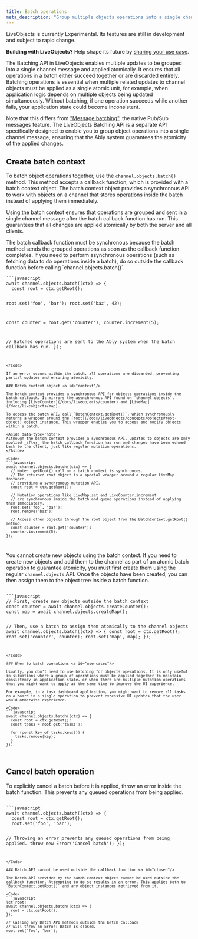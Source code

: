 ```yaml
---
title: Batch operations
meta_description: "Group multiple objects operations into a single channel message to apply grouped operations atomically and improve performance."
---
```


<Aside data-type='experimental'>
LiveObjects is currently Experimental. Its features are still in development and subject to rapid change.

**Building with LiveObjects?** Help shape its future by [sharing your use case](https://44qpp.share.hsforms.com/2fZobHQA1ToyRfB9xqZYQmQ).
</Aside>

The Batching API in LiveObjects enables multiple updates to be grouped into a single channel message and applied atomically. It ensures that all operations in a batch either succeed together or are discarded entirely. Batching operations is essential when multiple related updates to channel objects must be applied as a single atomic unit, for example, when application logic depends on multiple objects being updated simultaneously. Without batching, if one operation succeeds while another fails, your application state could become inconsistent.

Note that this differs from ["Message batching"](/docs/messages/batch), the native Pub/Sub messages feature. The LiveObjects Batching API is a separate API specifically designed to enable you to group object operations into a single channel message, ensuring that the Ably system guarantees the atomicity of the applied changes.

## Create batch context <a id="create"/>

To batch object operations together, use the `channel.objects.batch()` method. This method accepts a callback function, which is provided with a batch context object. The batch context object provides a synchronous API to work with objects on a channel that stores operations inside the batch instead of applying them immediately.

Using the batch context ensures that operations are grouped and sent in a single channel message after the batch callback function has run. This guarantees that all changes are applied atomically by both the server and all clients.

<Aside data-type='important'>
The batch callback function must be synchronous because the batch method sends the grouped operations as soon as the callback function completes. If you need to perform asynchronous operations (such as fetching data to do operations inside a batch), do so outside the callback function before calling `channel.objects.batch()`.
</Aside>

<Code>
```javascript
await channel.objects.batch((ctx) => {
  const root = ctx.getRoot();

  root.set('foo', 'bar');
  root.set('baz', 42);

  const counter = root.get('counter');
  counter.increment(5);

  // Batched operations are sent to the Ably system when the batch callback has run.
});
```
</Code>

If an error occurs within the batch, all operations are discarded, preventing partial updates and ensuring atomicity.

### Batch context object <a id="context"/>

The batch context provides a synchronous API for objects operations inside the batch callback. It mirrors the asynchronous API found on `channel.objects`, including [LiveCounter](/docs/liveobjects/counter) and [LiveMap](/docs/liveobjects/map).

To access the batch API, call `BatchContext.getRoot()`, which synchronously returns a wrapper around the [root](/docs/liveobjects/concepts/objects#root-object) object instance. This wrapper enables you to access and modify objects within a batch.

<Aside data-type='note'>
Although the batch context provides a synchronous API, updates to objects are only applied _after_ the batch callback function has run and changes have been echoed back to the client, just like regular mutation operations.
</Aside>

<Code>
```javascript
await channel.objects.batch((ctx) => {
  // Note: .getRoot() call on a batch context is synchronous.
  // The returned root object is a special wrapper around a regular LiveMap instance,
  // providing a synchronous mutation API.
  const root = ctx.getRoot();

  // Mutation operations like LiveMap.set and LiveCounter.increment
  // are synchronous inside the batch and queue operations instead of applying them immediately.
  root.set('foo', 'bar');
  root.remove('baz');

  // Access other objects through the root object from the BatchContext.getRoot() method.
  const counter = root.get('counter');
  counter.increment(5);
});
```
</Code>

You cannot create new objects using the batch context. If you need to create new objects and add them to the channel as part of an atomic batch operation to guarantee atomicity, you must first create them using the regular `channel.objects` API. Once the objects have been created, you can then assign them to the object tree inside a batch function.

<Code>
```javascript
// First, create new objects outside the batch context
const counter = await channel.objects.createCounter();
const map = await channel.objects.createMap();

// Then, use a batch to assign them atomically to the channel objects
await channel.objects.batch((ctx) => {
  const root = ctx.getRoot();
  root.set('counter', counter);
  root.set('map', map);
});
```
</Code>

### When to batch operations <a id="use-cases"/>

Usually, you don't need to use batching for objects operations. It is only useful in situations where a group of operations must be applied together to maintain consistency in application state, or when there are multiple mutation operations that you might want to apply at the same time to improve the UI experience.

For example, in a task dashboard application, you might want to remove all tasks on a board in a single operation to prevent excessive UI updates that the user would otherwise experience.

<Code>
```javascript
await channel.objects.batch((ctx) => {
  const root = ctx.getRoot();
  const tasks = root.get('tasks');

  for (const key of tasks.keys()) {
    tasks.remove(key);
  }
});
```
</Code>

## Cancel batch operation <a id="cancel"/>

To explicitly cancel a batch before it is applied, throw an error inside the batch function. This prevents any queued operations from being applied.

<Code>
```javascript
await channel.objects.batch((ctx) => {
  const root = ctx.getRoot();
  root.set('foo', 'bar');

  // Throwing an error prevents any queued operations from being applied.
  throw new Error('Cancel batch');
});
```
</Code>

### Batch API cannot be used outside the callback function <a id="closed"/>

The Batch API provided by the batch context object cannot be used outside the callback function. Attempting to do so results in an error. This applies both to `BatchContext.getRoot()` and any object instances retrieved from it.

<Code>
```javascript
let root;
await channel.objects.batch((ctx) => {
  root = ctx.getRoot();
});

// Calling any Batch API methods outside the batch callback
// will throw an Error: Batch is closed.
root.set('foo', 'bar');
```
</Code>
